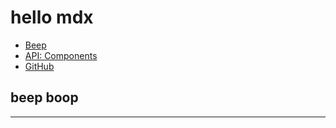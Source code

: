 
<Head>
  <title>Hello</title>
</Head>

  <div
    children={children}
    style={{
      padding: 48,
      maxWidth: 512,
      color: 'tomato',
      margin: 'auto'
    }}
  />


# hello mdx

- [Beep](/beep)
- [API: Components](/api/components)
- [GitHub](https://github.com/jxnblk/mdx-go)

## beep boop

---

